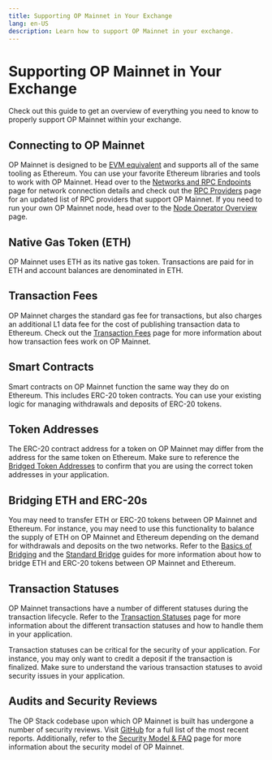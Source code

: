 ```yaml
---
title: Supporting OP Mainnet in Your Exchange
lang: en-US
description: Learn how to support OP Mainnet in your exchange.
---
```



# Supporting OP Mainnet in Your Exchange

Check out this guide to get an overview of everything you need to know to properly support OP Mainnet within your exchange.

## Connecting to OP Mainnet

OP Mainnet is designed to be [EVM equivalent](https://web.archive.org/web/20231127160757/https://medium.com/ethereum-optimism/introducing-evm-equivalence-5c2021deb306) and supports all of the same tooling as Ethereum.
You can use your favorite Ethereum libraries and tools to work with OP Mainnet.
Head over to the [Networks and RPC Endpoints](/chain/networks) page for network connection details and check out the [RPC Providers](/builders/tools/rpc-providers) page for an updated list of RPC providers that support OP Mainnet.
If you need to run your own OP Mainnet node, head over to the [Node Operator Overview](/builders/node-operators/overview) page.

## Native Gas Token (ETH)

OP Mainnet uses ETH as its native gas token.
Transactions are paid for in ETH and account balances are denominated in ETH.

## Transaction Fees

OP Mainnet charges the standard gas fee for transactions, but also charges an additional L1 data fee for the cost of publishing transaction data to Ethereum.
Check out the [Transaction Fees](/stack/transactions/fees) page for more information about how transaction fees work on OP Mainnet.

## Smart Contracts

Smart contracts on OP Mainnet function the same way they do on Ethereum.
This includes ERC-20 token contracts.
You can use your existing logic for managing withdrawals and deposits of ERC-20 tokens.

## Token Addresses

The ERC-20 contract address for a token on OP Mainnet may differ from the address for the same token on Ethereum.
Make sure to reference the [Bridged Token Addresses](/chain/tokenlist) to confirm that you are using the correct token addresses in your application.

## Bridging ETH and ERC-20s

You may need to transfer ETH or ERC-20 tokens between OP Mainnet and Ethereum.
For instance, you may need to use this functionality to balance the supply of ETH on OP Mainnet and Ethereum depending on the demand for withdrawals and deposits on the two networks.
Refer to the [Basics of Bridging](/builders/dapp-developers/bridging/basics) and the [Standard Bridge](/builders/dapp-developers/bridging/standard-bridge) guides for more information about how to bridge ETH and ERC-20 tokens between OP Mainnet and Ethereum.

## Transaction Statuses

OP Mainnet transactions have a number of different statuses during the transaction lifecycle.
Refer to the [Transaction Statuses](/builders/dapp-developers/transactions/statuses) page for more information about the different transaction statuses and how to handle them in your application.

<Callout>
Transaction statuses can be critical for the security of your application.
For instance, you may only want to credit a deposit if the transaction is finalized.
Make sure to understand the various transaction statuses to avoid security issues in your application.
</Callout>

## Audits and Security Reviews

The OP Stack codebase upon which OP Mainnet is built has undergone a number of security reviews.
Visit [GitHub](https://github.com/ethereum-optimism/optimism/tree/develop/docs/security-reviews) for a full list of the most recent reports.
Additionally, refer to the [Security Model & FAQ](/chain/security/faq) page for more information about the security model of OP Mainnet.
